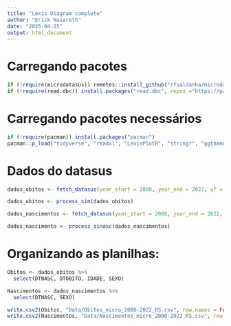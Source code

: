 ```yaml
---
title: "Lexis Diagram complete"
author: "Erick Nasareth"
date: "2025-04-25"
output: html_document
---
```


# Carregando pacotes

```r
if (!require(microdatasus)) remotes::install_github("rfsaldanha/microdatasus")
if (!require(read.dbc)) install.packages("read.dbc", repos ="https://packagemanager.posit.co/cran/2024-07-05")

```

# Carregando pacotes necessários

```r
if (!require(pacman)) install.packages("pacman")
pacman::p_load("tidyverse", "readxl", "LexisPlotR", "stringr", "ggthemes", "microdatasus", "writexl")

```

# Dados do datasus

```r
dados_obitos <- fetch_datasus(year_start = 2000, year_end = 2022, uf = "RS", information_system = "SIM-DO")

```


```r
dados_obitos <- process_sim(dados_obitos)
```


```r
dados_nascimentos <- fetch_datasus(year_start = 2000, year_end = 2022, uf = "RS", information_system = "SINASC")
```

```r
dados_nascimento <- process_sinasc(dados_nascimentos)
```



# Organizando as planilhas:

```r
Obitos <- dados_obitos %>%
  select(DTNASC, DTOBITO, IDADE, SEXO)

Nascimentos <- dados_nascimentos %>%
  select(DTNASC, SEXO)
```


```r

write.csv2(Obitos, "Data/Obitos_micro_2000-2022_RS.csv", row.names = FALSE)
write.csv2(Nascimentos, "Data/Nascimentos_micro_2000-2022_RS.csv", row.names = FALSE)

```






